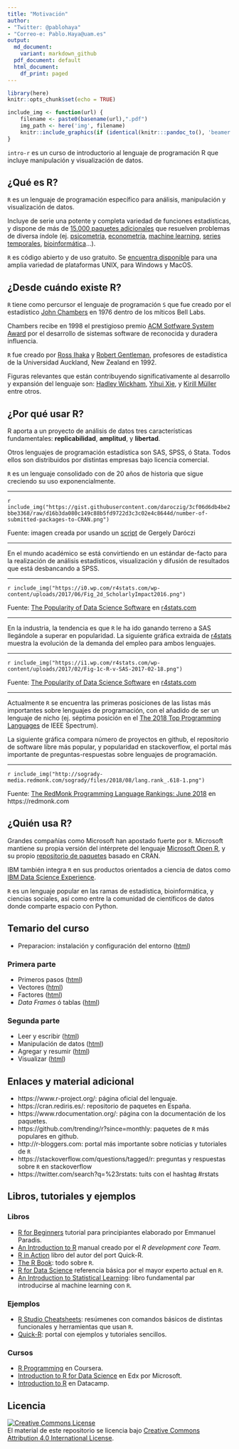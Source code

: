 ```yaml
---
title: "Motivación"
author: 
- "Twitter: @pablohaya"
- "Correo-e: Pablo.Haya@uam.es"
output:
  md_document:
    variant: markdown_github
  pdf_document: default
  html_document:
    df_print: paged
---
```


```r
library(here)
knitr::opts_chunk$set(echo = TRUE)

include_img <- function(url) {
    filename <- paste0(basename(url),".pdf")
    img_path <- here('img', filename)
    knitr::include_graphics(if (identical(knitr:::pandoc_to(), 'beamer')) img_path else url)
}
```

`intro-r` es un curso de introductorio al lenguaje de programación R que incluye manipulación y visualización de datos. 

## ¿Qué es R?

`R` es un lenguaje de programación específico para análisis, manipulación y visualización de datos. 

Incluye de serie una potente y completa variedad de funciones estadísticas, y dispone de más de [15.000 paquetes adicionales](https://www.rdocumentation.org/) que resuelven problemas de diversa índole (ej. [psicometría](https://www.rdocumentation.org/taskviews#Psychometrics), [econometría](https://www.rdocumentation.org/taskviews#Econometrics), [machine learning](https://www.rdocumentation.org/taskviews#MachineLearning), [series temporales](https://www.rdocumentation.org/taskviews#TimeSeries), [bioinformática](https://www.bioconductor.org/)...).

`R` es código abierto y de uso gratuito. Se [encuentra disponible](https://www.r-project.org/) para una amplia variedad de plataformas UNIX, para Windows y MacOS.

## ¿Desde cuándo existe R?

`R` tiene como percursor el lenguaje de programación `S` que fue creado por el estadístico [John Chambers](https://statistics.stanford.edu/people/john-chambers) en 1976 dentro de los míticos Bell Labs. 

Chambers recibe en 1998 el prestigioso premio [ACM Sotfware System Award](https://en.wikipedia.org/wiki/ACM_Software_System_Award) por el desarrollo de sistemas software de reconocida y duradera influencia. 

`R` fue creado por [Ross Ihaka](https://www.stat.auckland.ac.nz/~ihaka/) y [Robert Gentleman](https://en.wikipedia.org/wiki/Robert_Gentleman_(statistician)), profesores de estadística de la Universidad  Auckland, New Zealand en 1992.

Figuras relevantes que están contribuyendo significativamente al desarrollo y expansión del lenguaje son: [Hadley Wickham](http://hadley.nz/), [Yihui Xie](https://yihui.name/en/), y [Kirill Müller](http://krlmlr.github.io/) entre otros.

## ¿Por qué usar R?

R aporta a un proyecto de análisis de datos tres características fundamentales: **replicabilidad**, **amplitud**, y **libertad**.

Otros lenguajes de programación estadística son SAS, SPSS, ó Stata. Todos ellos son distribuidos por distintas empresas bajo licencia comercial.

`R` es un lenguaje consolidado con de 20 años de historia que sigue creciendo su uso exponencialmente.

---

`r include_img("https://gist.githubusercontent.com/daroczig/3cf06d6db4be2bbe3368/raw/d16b3da080c149c88b5fd9722d3c3c02e4c8644d/number-of-submitted-packages-to-CRAN.png")`

Fuente: imagen creada por usando un [script](https://gist.github.com/daroczig/3cf06d6db4be2bbe3368#file-get-data-r) de Gergely Daróczi

---

En el mundo académico se está convirtiendo en un estándar de-facto para la realización de análisis estadísticos, visualización y difusión de resultados que está desbancando a SPSS.

---

`r include_img("https://i0.wp.com/r4stats.com/wp-content/uploads/2017/06/Fig_2d_ScholarlyImpact2016.png")`

Fuente: [The Popularity of Data Science Software](http://r4stats.com/articles/popularity/) en [r4stats.com](http://r4stats.com)

---

En la industria, la tendencia es que `R` le ha ido ganando terreno a SAS llegándole a superar en popularidad. La siguiente gráfica extraida de [r4stats](http://r4stats.com) muestra la evolución de la demanda del empleo para ambos lenguajes.

---

`r include_img("https://i1.wp.com/r4stats.com/wp-content/uploads/2017/02/Fig-1c-R-v-SAS-2017-02-18.png")`

Fuente: [The Popularity of Data Science Software](http://r4stats.com/articles/popularity/) en [r4stats.com](http://r4stats.com)

---

Actualmente `R` se encuentra las primeras posiciones de las listas más importantes sobre lenguajes de programación, con el añadido de ser un lenguaje de nicho (ej. séptima posición en el [The 2018 Top Programming Languages](https://spectrum.ieee.org/at-work/innovation/the-2018-top-programming-languages) de IEEE Spectrum).

La siguiente gráfica compara número de proyectos en github, el repositorio de software libre más popular, y popularidad en stackoverflow, el portal más importante de preguntas-respuestas sobre lenguajes de programación.

---

`r include_img("http://sogrady-media.redmonk.com/sogrady/files/2018/08/lang.rank_.618-1.png")`

Fuente: [The RedMonk Programming Language Rankings: June 2018](https://redmonk.com/sogrady/2018/08/10/language-rankings-6-18/) en https://redmonk.com 

## ¿Quién usa R?

Grandes compañías como Microsoft han apostado fuerte por `R`. Microsoft mantiene su propia versión del intérprete del lenguaje [Microsoft Open R](https://mran.microsoft.com/open), y su propio [repositorio de paquetes](https://mran.microsoft.com/) basado en CRAN.

IBM también integra `R` en sus productos orientados a ciencia de datos como [IBM Data Science Experience](IBM Data Science Experience).  

`R` es un lenguaje popular en las ramas de estadística, bioinformática, y ciencias sociales, así como entre la comunidad de científicos de datos donde comparte espacio con Python.

## Temario del curso

* Preparacion: instalación y configuración del entorno ([html](https://cdn.rawgit.com/phaya/intro-r/master/html/00-setup.html))

### Primera parte

* Primeros pasos ([html](https://cdn.rawgit.com/phaya/intro-r/master/html/01-basic-r.html))
* Vectores ([html](https://cdn.rawgit.com/phaya/intro-r/master/html/02-vector.html))
* Factores ([html](https://cdn.rawgit.com/phaya/intro-r/master/html/03-factor.html))
* _Data Frames_ ó tablas ([html](https://cdn.rawgit.com/phaya/intro-r/master/html/04-dataframe.html))

### Segunda parte

* Leer y escribir ([html](https://cdn.rawgit.com/phaya/intro-r/master/html/05-io.html))
* Manipulación de datos ([html](https://cdn.rawgit.com/phaya/intro-r/master/html/06-manipulation.html))
* Agregar y resumir ([html](https://cdn.rawgit.com/phaya/intro-r/master/html/07-summarization.html))
* Visualizar ([html](https://cdn.rawgit.com/phaya/intro-r/master/html/08-plot.html))

## Enlaces y material adicional

* https://www.r-project.org/: página  oficial del lenguaje.
* https://cran.rediris.es/: repositorio de paquetes en España.
* https://www.rdocumentation.org/: página con la documentación de los paquetes.
* https://github.com/trending/r?since=monthly: paquetes de `R` más populares en github.
* http://r-bloggers.com: portal más importante sobre noticias y tutoriales de `R`
* https://stackoverflow.com/questions/tagged/r: preguntas y respuestas sobre `R` en stackoverflow
* https://twitter.com/search?q=%23rstats: tuits con el hashtag #rstats

## Libros, tutoriales y ejemplos

### Libros

* [R for Beginners](https://cran.r-project.org/doc/contrib/Paradis-rdebuts_en.pdf) tutorial para principiantes elaborado por Emmanuel Paradis.
* [An Introduction to R](https://cran.r-project.org/doc/manuals/r-release/R-intro.pdf) manual creado por el _R development core Team_.
* [R in Action](https://www.manning.com/books/r-in-action) libro del autor del port Quick-R.
* [The R Book](https://www.cs.upc.edu/~robert/teaching/estadistica/TheRBook.pdf): todo sobre `R`.
* [R for Data Science](http://r4ds.had.co.nz/) referencia básica por el mayor experto actual en `R`.
* [An Introduction to Statistical Learning](http://www-bcf.usc.edu/~gareth/ISL/ISLR%20First%20Printing.pdf): libro fundamental par introducirse al machine learning con `R`.
  
### Ejemplos

* [R Studio Cheatsheets](https://www.rstudio.com/resources/cheatsheets/): resúmenes con comandos básicos de distintas funcionales y herramientas que usan `R`.
* [Quick-R](https://www.statmethods.net/index.html): portal con ejemplos y tutoriales sencillos.

### Cursos

* [R Programming](https://www.coursera.org/learn/r-programming) en Coursera.
* [Introduction to R for Data Science](https://www.edx.org/es/course/introduction-r-data-science) en Edx por Microsoft.
* [Introduction to R](https://www.datacamp.com/courses/free-introduction-to-r) en Datacamp.

## Licencia

<a rel="license" href="http://creativecommons.org/licenses/by/4.0/"><img alt="Creative Commons License" style="border-width:0" src="https://i.creativecommons.org/l/by/4.0/88x31.png" /></a><br />El material de este repositorio se licencia bajo <a rel="license" href="http://creativecommons.org/licenses/by/4.0/">Creative Commons Attribution 4.0 International License</a>.